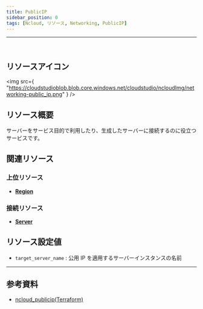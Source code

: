 ```yaml
---
title: PublicIP
sidebar_position: 0
tags: [Ncloud, リソース, Networking, PublicIP]
---
```


<hr />
<br />

## リソースアイコン

<img
    src={
        "https://cloudstudioblob.blob.core.windows.net/cloudstudio/ncloudImg/networking-public_ip.png"
    }
/>

## リソース概要

サーバーをサービス目的で利用したり、生成したサーバーに接続するのに役立つサービスです。

## 関連リソース

### 上位リソース

-   [**Region**](https://docs.cstudio.app/ja/docs/resource/ncloud/Base/Region)

### 接続リソース

-   [**Server**](https://docs.cstudio.app/ja/docs/resource/ncloud/Compute/Server)

## リソース設定値

-   `target_server_name` : 公用 IP を適用するサーバーインスタンスの名前

---

## 参考資料

-   [ncloud_publicip(Terraform)](https://registry.terraform.io/providers/NaverCloudPlatform/ncloud/latest/docs/resources/public_ip)
